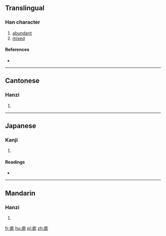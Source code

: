 ==Translingual==

===Han character===
{{Han char|rn=53|rad=广|as=07|sn=10|four=0021<sub>2</sub>|canj=戈戈山竹 (IIUH)|ids=⿸[[广]][[尨]]}}

# [[abundant]]
# [[mixed]]

====References====
* {{Han ref|kx=0346.170|dkj=09333|dj=0656.120|hdz=20885.090|uh=5EAC|ud=24236|bh=D178|bd=53624}}

----

==Cantonese==

===Hanzi===
{{yue-hanzi|jyut=[[mong4]], [[pong4]]|y=mong4, pong4}}

# {{defn|lang=yue|sort=广07}}

----

==Japanese==

===Kanji===
{{ja-kanji|grade=|rs=广07}}

# {{defn|lang=ja|sort=广07}}

====Readings====
* {{ja-readings|on=[[ぼう]] (bō), [[も]] (mo), [[ばう]] (bau), [[まう]] (mau)|kun=[[はっきりしない]] (hakkirishinai)}}

----

==Mandarin==

===Hanzi===
{{cmn-hanzi|pin=[[máng]] ([[mang2]])|wg=mang<sup>2</sup>}}

# {{defn|lang=cmn|sort=广07}}

[[fr:庬]]
[[hu:庬]]
[[pl:庬]]
[[zh:庬]]